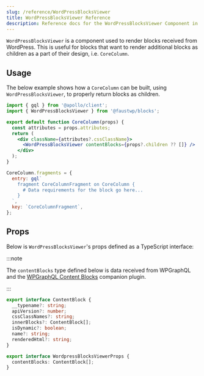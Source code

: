 ```yaml
---
slug: /reference/WordPressBlocksViewer
title: WordPressBlocksViewer Reference
description: Reference docs for the WordPressBlocksViewer Component in Faust.
---
```


`WordPressBlocksViewer` is a component used to render blocks received from WordPress. This is useful for blocks that want to render additional blocks as children as a part of their design, i.e. `CoreColumn`.

## Usage

The below example shows how a `CoreColumn` can be built, using `WordPressBlocksViewer`, to properly return blocks as children.

```jsx {2,8} title="wp-blocks/CoreColumn.jsx"
import { gql } from '@apollo/client';
import { WordPressBlocksViewer } from '@faustwp/blocks';

export default function CoreColumn(props) {
  const attributes = props.attributes;
  return (
    <div className={attributes?.cssClassName}>
      <WordPressBlocksViewer contentBlocks={props?.children ?? []} />
    </div>
  );
}

CoreColumn.fragments = {
  entry: gql`
    fragment CoreColumnFragment on CoreColumn {
      # Data requirements for the block go here...
    }
  `,
  key: `CoreColumnFragment`,
};
```

## Props

Below is `WordPressBlocksViewer`'s props defined as a TypeScript interface:

:::note

The `contentBlocks` type defined below is data received from WPGraphQL and the [WPGraphQL Content Blocks](https://github.com/wpengine/wp-graphql-content-blocks) companion plugin.

:::

```ts
export interface ContentBlock {
  __typename?: string;
  apiVersion?: number;
  cssClassNames?: string;
  innerBlocks?: ContentBlock[];
  isDynamic?: boolean;
  name?: string;
  renderedHtml?: string;
}

export interface WordpressBlocksViewerProps {
  contentBlocks: ContentBlock[];
}
```
